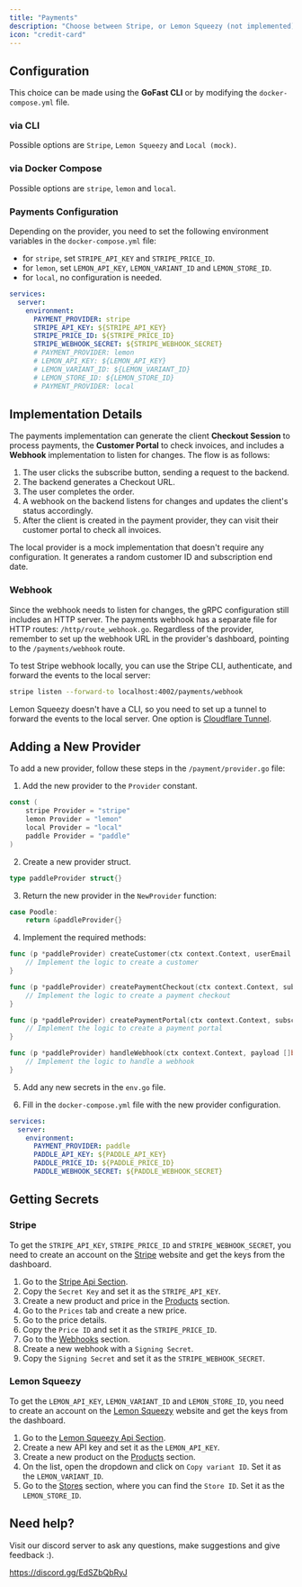 ```yaml
---
title: "Payments"
description: "Choose between Stripe, or Lemon Squeezy (not implemented)"
icon: "credit-card"
---
```


## Configuration

This choice can be made using the **GoFast CLI** or by modifying the `docker-compose.yml` file.

### via CLI

Possible options are `Stripe`, `Lemon Squeezy` and `Local (mock)`.

### via Docker Compose

Possible options are `stripe`, `lemon` and `local`.

### Payments Configuration

Depending on the provider, you need to set the following environment variables in the `docker-compose.yml` file:

- for `stripe`, set `STRIPE_API_KEY` and `STRIPE_PRICE_ID`.
- for `lemon`, set `LEMON_API_KEY`, `LEMON_VARIANT_ID` and `LEMON_STORE_ID`.
- for `local`, no configuration is needed.

```yaml
services:
  server:
    environment:
      PAYMENT_PROVIDER: stripe
      STRIPE_API_KEY: ${STRIPE_API_KEY}
      STRIPE_PRICE_ID: ${STRIPE_PRICE_ID}
      STRIPE_WEBHOOK_SECRET: ${STRIPE_WEBHOOK_SECRET}
      # PAYMENT_PROVIDER: lemon
      # LEMON_API_KEY: ${LEMON_API_KEY}
      # LEMON_VARIANT_ID: ${LEMON_VARIANT_ID}
      # LEMON_STORE_ID: ${LEMON_STORE_ID}
      # PAYMENT_PROVIDER: local
```

## Implementation Details

The payments implementation can generate the client **Checkout Session** to process payments, the **Customer Portal** to check invoices, and includes a **Webhook** implementation to listen for changes.
The flow is as follows:

1. The user clicks the subscribe button, sending a request to the backend.
2. The backend generates a Checkout URL.
3. The user completes the order.
4. A webhook on the backend listens for changes and updates the client's status accordingly.
5. After the client is created in the payment provider, they can visit their customer portal to check all invoices.

The local provider is a mock implementation that doesn't require any configuration. It generates a random customer ID and subscription end date.

### Webhook

Since the webhook needs to listen for changes, the gRPC configuration still includes an HTTP server.
The payments webhook has a separate file for HTTP routes: `/http/route_webhook.go`.
Regardless of the provider, remember to set up the webhook URL in the provider's dashboard, pointing to the `/payments/webhook` route.

To test Stripe webhook locally, you can use the Stripe CLI, authenticate, and forward the events to the local server:

```bash
stripe listen --forward-to localhost:4002/payments/webhook
```

Lemon Squeezy doesn't have a CLI, so you need to set up a tunnel to forward the events to the local server. One option is [Cloudflare Tunnel](https://one.dash.cloudflare.com).

## Adding a New Provider

To add a new provider, follow these steps in the `/payment/provider.go` file:

1. Add the new provider to the `Provider` constant.

```go
const (
    stripe Provider = "stripe"
    lemon Provider = "lemon"
    local Provider = "local"
    paddle Provider = "paddle"
)
```

2. Create a new provider struct.

```go
type paddleProvider struct{}
```

3. Return the new provider in the `NewProvider` function:

```go
case Poodle:
    return &paddleProvider{}
```

4. Implement the required methods:

```go
func (p *paddleProvider) createCustomer(ctx context.Context, userEmail string) (customerId string, err error) {
    // Implement the logic to create a customer
}

func (p *paddleProvider) createPaymentCheckout(ctx context.Context, subscriptionId string) (url string, err error) {
    // Implement the logic to create a payment checkout
}

func (p *paddleProvider) createPaymentPortal(ctx context.Context, subscriptionId string) (url string, err error) {
    // Implement the logic to create a payment portal
}

func (p *paddleProvider) handleWebhook(ctx context.Context, payload []byte) (customerId string, subEndDate *time.Time, err error) {
    // Implement the logic to handle a webhook
}
```

5. Add any new secrets in the `env.go` file.

6. Fill in the `docker-compose.yml` file with the new provider configuration.

```yaml
services:
  server:
    environment:
      PAYMENT_PROVIDER: paddle
      PADDLE_API_KEY: ${PADDLE_API_KEY}
      PADDLE_PRICE_ID: ${PADDLE_PRICE_ID}
      PADDLE_WEBHOOK_SECRET: ${PADDLE_WEBHOOK_SECRET}
```

## Getting Secrets

### Stripe

To get the `STRIPE_API_KEY`, `STRIPE_PRICE_ID` and `STRIPE_WEBHOOK_SECRET`, you need to create an account on the [Stripe](https://dashboard.stripe.com) website and get the keys from the dashboard.

1. Go to the [Stripe Api Section](https://dashboard.stripe.com/apikeys).
2. Copy the `Secret Key` and set it as the `STRIPE_API_KEY`.
3. Create a new product and price in the [Products](https://dashboard.stripe.com/products) section.
4. Go to the `Prices` tab and create a new price.
5. Go to the price details.
6. Copy the `Price ID` and set it as the `STRIPE_PRICE_ID`.
7. Go to the [Webhooks](https://dashboard.stripe.com/webhooks) section.
8. Create a new webhook with a `Signing Secret`.
9. Copy the `Signing Secret` and set it as the `STRIPE_WEBHOOK_SECRET`.

### Lemon Squeezy

To get the `LEMON_API_KEY`, `LEMON_VARIANT_ID` and `LEMON_STORE_ID`, you need to create an account on the [Lemon Squeezy](https://app.lemonsqueezy.com) website and get the keys from the dashboard.

1. Go to the [Lemon Squeezy Api Section](https://app.lemonsqueezy.com/settings/api).
2. Create a new API key and set it as the `LEMON_API_KEY`.
3. Create a new product on the [Products](https://app.lemonsqueezy.com/products) section.
4. On the list, open the dropdown and click on `Copy variant ID`. Set it as the `LEMON_VARIANT_ID`.
5. Go to the [Stores](https://app.lemonsqueezy.com/settings/stores) section, where you can find the `Store ID`. Set it as the `LEMON_STORE_ID`.

## Need help?

Visit our discord server to ask any questions, make suggestions and give feedback :).

https://discord.gg/EdSZbQbRyJ
